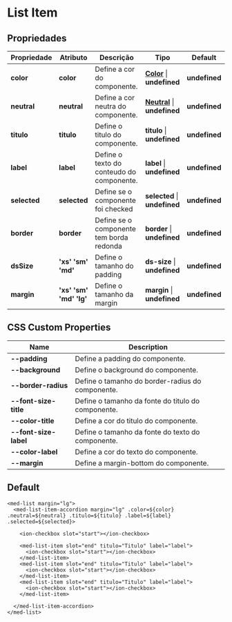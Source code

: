 
<Meta title="Components/Core/List Item Accordion/Usage" />

# List Item

## Propriedades

| Propriedade  | Atributo    | Descrição                                   | Tipo                                                                                                                 | Default       |
| ------------ | ----------- | ------------------------------------------- | -------------------------------------------------------------------------------------------------------------------- | ------------- |
| **color**    | **color**   | Define a cor do componente.                 | **[Color](http://desenv.ordomederi.com/med-components/?path=/story/enums-enums--page#medcolors)**   \| **undefined** | **undefined** |
| **neutral**  | **neutral** | Define a cor neutra do componente.          | **[Neutral](http://desenv.ordomederi.com/med-components/?path=/story/enums-enums--page#medcolors)** \| **undefined** | **undefined** |
| **titulo**   | **titulo**  | Define o titulo do componente.              | **titulo**                                                                                          \| **undefined** | **undefined** |
| **label**    | **label**   | Define o texto do conteudo do componente.   | **label**                                                                                           \| **undefined** | **undefined** |
| **selected** | **selected**| Define se o componente foi checked          | **selected**                                                                                        \| **undefined** | **undefined** |
| **border**   | **border**  | Define se o componente tem borda redonda    | **border**                                                                                          \| **undefined** | **undefined** |
| **dsSize**   | **'xs'  'sm'  'md'** | Define o tamanho do padding        | **ds-size**                                                                                         \| **undefined** | **undefined** |
| **margin**   | **'xs'  'sm'  'md' 'lg'** | Define o tamanho da margin    | **margin**                                                                                          \| **undefined** | **undefined** |


## CSS Custom Properties

| Name                  | Description                                       |
| --------------------- | ------------------------------------------------- |
| **--padding**         | Define a padding do componente.                   |
| **--background**      | Define o background do componente.                |
| **--border-radius**   | Define o tamanho do border-radius do componente.  |
| **--font-size-title** | Define o tamanho da fonte do titulo do componente.|
| **--color-title**     | Define a cor do titulo do componente.             |
| **--font-size-label** | Define o tamanho da fonte do texto do componente. |
| **--color-label**     | Define a cor do texto do componente.              |
| **--margin**          | Define a margin-bottom do componente.              |

## Default

```
<med-list margin="lg">
  <med-list-item-accordion margin="lg" .color=${color} .neutral=${neutral} .titulo=${titulo} .label=${label} .selected=${selected}>

    <ion-checkbox slot="start"></ion-checkbox>

    <med-list-item slot="end" titulo="Titulo" label="label">
      <ion-checkbox slot="start"></ion-checkbox>
    </med-list-item>
    <med-list-item slot="end" titulo="Titulo" label="label">
      <ion-checkbox slot="start"></ion-checkbox>
    </med-list-item>
    <med-list-item slot="end" titulo="Titulo" label="label">
      <ion-checkbox slot="start"></ion-checkbox>
    </med-list-item>

  </med-list-item-accordion>
</med-list>
```

